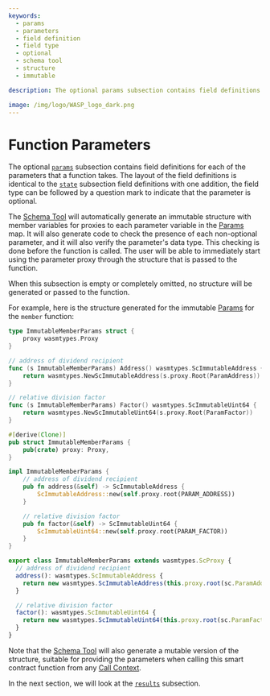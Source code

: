 ```yaml
---
keywords:
  - params
  - parameters
  - field definition
  - field type
  - optional
  - schema tool
  - structure
  - immutable

description: The optional params subsection contains field definitions for each of the parameters that a function takes.

image: /img/logo/WASP_logo_dark.png
---
```



# Function Parameters

The optional [`params`](params.mdx) subsection contains field definitions for each of the
parameters that a function takes. The layout of the field definitions is identical to the
[`state`](state.mdx) subsection field definitions with one addition, the field type can be
followed by a question mark to indicate that the parameter is optional.

The [Schema Tool](usage.mdx) will automatically generate an immutable structure with
member variables for proxies to each parameter variable in the [Params](params.mdx) map.
It will also generate code to check the presence of each non-optional parameter, and it
will also verify the parameter's data type. This checking is done before the function is
called. The user will be able to immediately start using the parameter proxy through the
structure that is passed to the function.

When this subsection is empty or completely omitted, no structure will be generated or
passed to the function.

For example, here is the structure generated for the immutable [Params](params.mdx) for
the `member` function:

<Tabs groupId="language">

<TabItem value="go">

```go
type ImmutableMemberParams struct {
	proxy wasmtypes.Proxy
}

// address of dividend recipient
func (s ImmutableMemberParams) Address() wasmtypes.ScImmutableAddress {
	return wasmtypes.NewScImmutableAddress(s.proxy.Root(ParamAddress))
}

// relative division factor
func (s ImmutableMemberParams) Factor() wasmtypes.ScImmutableUint64 {
	return wasmtypes.NewScImmutableUint64(s.proxy.Root(ParamFactor))
}
```

</TabItem>
<TabItem value="rust">

```rust
#[derive(Clone)]
pub struct ImmutableMemberParams {
	pub(crate) proxy: Proxy,
}

impl ImmutableMemberParams {
    // address of dividend recipient
    pub fn address(&self) -> ScImmutableAddress {
		ScImmutableAddress::new(self.proxy.root(PARAM_ADDRESS))
	}

    // relative division factor
    pub fn factor(&self) -> ScImmutableUint64 {
		ScImmutableUint64::new(self.proxy.root(PARAM_FACTOR))
	}
}
```

</TabItem>
<TabItem value="ts">

```ts
export class ImmutableMemberParams extends wasmtypes.ScProxy {
  // address of dividend recipient
  address(): wasmtypes.ScImmutableAddress {
    return new wasmtypes.ScImmutableAddress(this.proxy.root(sc.ParamAddress));
  }

  // relative division factor
  factor(): wasmtypes.ScImmutableUint64 {
    return new wasmtypes.ScImmutableUint64(this.proxy.root(sc.ParamFactor));
  }
}
```

</TabItem>
</Tabs>

Note that the [Schema Tool](usage.mdx) will also generate a mutable version of the
structure, suitable for providing the parameters when calling this smart contract function
from any [Call Context](context.mdx).

In the next section, we will look at the [`results`](results.mdx) subsection.
